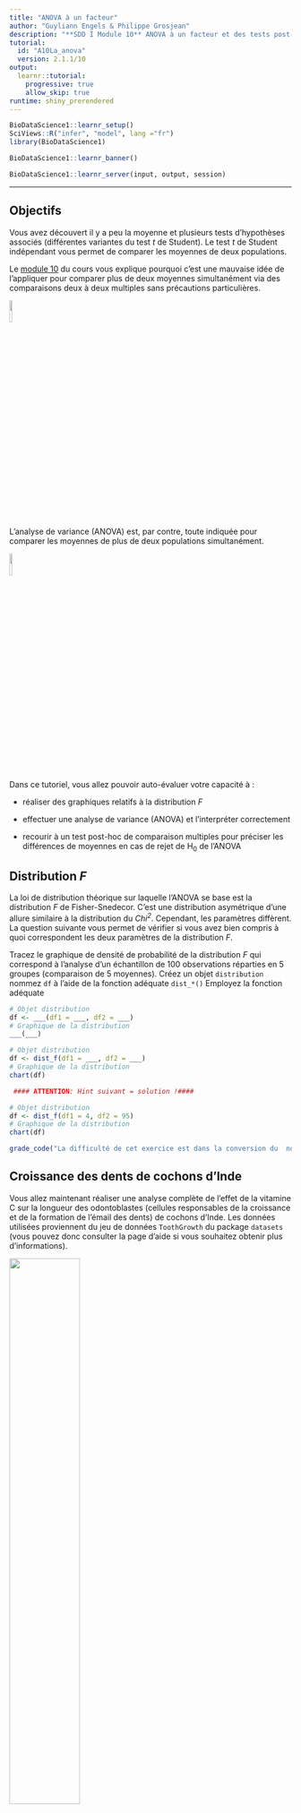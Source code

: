 ```yaml
---
title: "ANOVA à un facteur"
author: "Guyliann Engels & Philippe Grosjean"
description: "**SDD I Module 10** ANOVA à un facteur et des tests post-hocs."
tutorial:
  id: "A10La_anova"
  version: 2.1.1/10
output:
  learnr::tutorial:
    progressive: true
    allow_skip: true
runtime: shiny_prerendered
---
```


```r
BioDataScience1::learnr_setup()
SciViews::R("infer", "model", lang ="fr")
library(BioDataScience1)
```

```r
BioDataScience1::learnr_banner()
```

```r
BioDataScience1::learnr_server(input, output, session)
```

------------------------------------------------------------------------

## Objectifs

Vous avez découvert il y a peu la moyenne et plusieurs tests d'hypothèses associés (différentes variantes du test *t* de Student). Le test *t* de Student indépendant vous permet de comparer les moyennes de deux populations.

Le [module 10](https://wp.sciviews.org/sdd-umons/?iframe=wp.sciviews.org/sdd-umons-2022/variance.html) du cours vous explique pourquoi c'est une mauvaise idée de l'appliquer pour comparer plus de deux moyennes simultanément via des comparaisons deux à deux multiples sans précautions particulières.

![](images/red-traffic-lights.png){width="10%"}

L'analyse de variance (ANOVA) est, par contre, toute indiquée pour comparer les moyennes de plus de deux populations simultanément.

![](images/green-traffic-lights.png){width="10%"}

Dans ce tutoriel, vous allez pouvoir auto-évaluer votre capacité à :

-   réaliser des graphiques relatifs à la distribution *F*

-   effectuer une analyse de variance (ANOVA) et l'interpréter correctement

-   recourir à un test post-hoc de comparaison multiples pour préciser les différences de moyennes en cas de rejet de H~0~ de l'ANOVA

## Distribution *F*

La loi de distribution théorique sur laquelle l'ANOVA se base est la distribution *F* de Fisher-Snedecor. C'est une distribution asymétrique d'une allure similaire à la distribution du *Chi^2^*. Cependant, les paramètres diffèrent. La question suivante vous permet de vérifier si vous avez bien compris à quoi correspondent les deux paramètres de la distribution *F*.

Tracez le graphique de densité de probabilité de la distribution *F* qui correspond à l'analyse d'un échantillon de 100 observations réparties en 5 groupes (comparaison de 5 moyennes). Créez un objet `distribution` nommez `df` à l'aide de la fonction adéquate `dist_*()` Employez la fonction adéquate

```r
# Objet distribution
df <- ___(df1 = ___, df2 = ___)
# Graphique de la distribution
___(___)
```

```r
# Objet distribution
df <- dist_f(df1 = ___, df2 = ___)
# Graphique de la distribution
chart(df)

 #### ATTENTION: Hint suivant = solution !####
```

```r
# Objet distribution
df <- dist_f(df1 = 4, df2 = 95)
# Graphique de la distribution
chart(df)
```

```r
grade_code("La difficulté de cet exercice est dans la conversion du  nombre d'observations et dunombre de groupes en degrés de liberté intragroupe et intergroupe.", "Il semble que vous n'avez pas su déterminer correctement les paramètres de la distribution F. Si n correspond au nombre d'observations et k au nombre de groupes, alors le nombre de degrés intergroupe vaut k – 1  et le nombre de degrés intragroupe vaut n – k.")
```

## Croissance des dents de cochons d'Inde

Vous allez maintenant réaliser une analyse complète de l'effet de la vitamine C sur la longueur des odontoblastes (cellules responsables de la croissance et de la formation de l'émail des dents) de cochons d'Inde. Les données utilisées proviennent du jeu de données `ToothGrowth` du package `datasets` (vous pouvez donc consulter la page d'aide si vous souhaitez obtenir plus d'informations).

![](images/guinea-pig.jpg){width="50%"}

Le jeu de données contient les variables suivantes :

```r
toothgrowth <- read("ToothGrowth", package = "datasets", lang = "fr")
# Quelques informations sur le tableau de données.
glimpse(toothgrowth)
```

-   `len` : longueur des odontablastes (µm)
-   `supp` : supplément administré, `"OJ"` (jus d'orange contenant donc entre autres de la vitamine C) ou `"VC"` (vitamine C sous forme d'acide ascorbique)
-   `dose` : dose de vitamine C administrée en trois rations différentes, 0.5, 1 et 2 mg/J

```r
# Vérification des types des variables et ajout des labels
toothgrowth %>.%
  smutate(., 
    supp = factor(supp, levels = c("OJ", "VC")),
    dose = ordered(dose, levels = c(0.5, 1, 2))) %>.%
  labelise(toothgrowth, self = FALSE,
    label = list(
      len  = "Longueur des odontoblastes",
      supp = "Supplémentation",
      dose = "Dose de vitamine C"),
    units = list(
      len  = "µm",
      supp = NA,
      dose = "mg/J"
    )
  ) ->
  toothgrowth
```

**Cette étape est la première à réaliser après avoir importé les données. Il faut vérifier et adapter les types et les labels des variables.** Il est particulièrement important que les variables qui définissent les sous-populations comparées soient bien encodées sous forme d'objets `factor` ou `ordered` ! Le piège lorsqu'il s'agit de valeurs numériques, comme ici, est de laisser la variable sous forme `integer` ou `numeric`, car alors, la fonction `lm()` fera une autre analyse (régression linéaire que nous verrons au cours SDD II).

Nous allons nous concentrer uniquement sur les individus qui ont reçu de la vitamine C. La question biologique est la suivante : **y a-t-il une différence de la longueur des odontoblastes en fonction de la ration journalière de vitamine C administrée ?**

```r
tooth_vc <- sfilter(toothgrowth, supp == "VC")
```

### Description des données

Rappelez-vous que la description des données est une étape indispensable avant l'analyse (voir modules [2](https://wp.sciviews.org/sdd-umons/?iframe=wp.sciviews.org/sdd-umons-2022/visu1.html), [3](https://wp.sciviews.org/sdd-umons/?iframe=wp.sciviews.org/sdd-umons-2022/visu2.html) et [4](https://wp.sciviews.org/sdd-umons/?iframe=wp.sciviews.org/sdd-umons-2022/visu3.html) de SDD I).

### Description numérique

Réalisez un tableau reprenant les moyennes et les écart-types de la longueur des dents des cochons d'Inde pour chaque dose administrée en vitamine C ainsi que le nombre d'observations par groupe. Le jeu de données à utiliser est donc `tooth_vc`. Employez les fonctions "speedy" commençant par "s" comme `ssummarise()` et "fast" débutant par "f" comme `fvar()`

💬 **Ce code correspond au snippet `.hmanova1desc`**

```r
toothgrowth <- read("ToothGrowth", package = "datasets", lang = "fr")
toothgrowth$dose <- as.ordered(toothgrowth$dose)

tooth_vc <- sfilter(toothgrowth, supp == "VC")

tooth_vc <- labelise(tooth_vc, self = FALSE,
  label = list(
    len  = "Longueur des odontoblastes",
    supp = "Supplémentation",
    dose = "Dose de vitamine C"
  ),
  units = list(
    len  = "µm",
    supp = NA,
    dose = "mg/J"
  )
)

anova. <- lm(data = tooth_vc, len ~ dose)
```

```r
___ %>.%
  ___(., ___) |> ssummarise(
    moyenne = ___(___), `écart type` = ___(___),
    n = fn(len))) %>.%
  ___(.)
```

```r
tooth_vc %>.%
  sgroup_by(., ___) |> ssummarise(
    moyenne = fmean(___), `écart type` = fsd(___),
    n = fn(len)) %>.%
  collect_dtx(.)

 #### ATTENTION: Hint suivant = solution !####
```

```r
tooth_vc %>.%
  sgroup_by(., dose) |> ssummarise(
    moyenne = fmean(len), `écart type` = fsd(len),
    n = fn(len)) %>.%
  collect_dtx(.)
```

```r
grade_code("Vous obtenez le tableau adéquat en vue de réaliser ensuite une ANOVA : les moyennes correspondent à ce que nous comparons, les écart-types indiquent la dispersion des données dans chaque sous-population et le nombre d'observations permet de cerner la quantité d'information disponible.")
```

### Description graphique

Plusieurs graphiques différents permettent de visualiser correctement vos observations avant de réaliser une ANOVA. Etant donné que nous avons 3 groupes avec 10 individus par groupe, nous vous proposons de réaliser des boites de dispersion parallèles avec l'ajout des valeurs sous la forme de point (tout en évitant le chevauchement des observations) et des moyennes.

```r
chart(data = ___, ___ ~ ___) ___
  geom____() ___ # boites de dispersion parallèles
  geom____(width = 0.05, alpha = 0.5) ___ # points évitant le chevauchement
  stat_summary(geom = "point", fun = "mean", color = "red", size = 2) # points représentant les moyennes
```

```r
chart(data = ___, ___ ~ ___) +
  geom_boxplot() + # boites de dispersion parallèles
  geom____(width = 0.05, alpha = 0.5) + # points évitant le chevauchement
  stat_summary(geom = "point", fun = "mean", color = "red", size = 2) # points représentant les moyennes

 #### ATTENTION: Hint suivant = solution !####
```

```r
chart(data = tooth_vc, len ~ dose) +
  geom_boxplot() + # boites de dispersion parallèles
  geom_jitter(width = 0.05, alpha = 0.5) + # points évitant le chevauchement
  stat_summary(geom = "point", fun = "mean", color = "red", size = 2) # points représentant les moyennes
```

```r
grade_code("Ce graphique est adéquat afin de représenter graphiquement une ANOVA à un facteur avec 10 individus par groupe dont le but est de comparer la longueur des dents en fonction de la dose administrée. Avec un nombre plus important d'individus, vous auriez pu remplacer les boites de dispersion par des diagrammes en violon parallèles. Avec un nombre plus faible d'observation, il suffit d'afficher les points et la moyenne de chaque groupe.")
```

Maintenant que vous avez pris connaissance de vos données grâce à un tableau et un graphique, vous pouvez réaliser votre test d'hypothèse... mais avant cela, assurez-vous que les conditions d'application du test sont respectées.

### Vérification des conditions d'applications

Pour réaliser une ANOVA, il faut respecter les conditions d'application suivantes :

-   échantillon représentatif (par exemple, aléatoire),
-   observations indépendantes,
-   variable dite réponse quantitative,
-   une variable dite explicative qualitative à trois niveaux ou plus,
-   distribution Normale des résidus,
-   homoscédasticité (même variance intragroupe).

Pour les deux premières conditions, vous lisez attentivement le protocole expérimental pour déterminer si l'échantillonnage est représentatif et les observations sont indépendantes les unes des autres. Il faut un processus aléatoire qui intervienne dans la sélection des individus dans l'expérience et pour leur attribution à un des niveaux (ration de vitamine C quotidienne). Chaque individu doit avoir une chance égale d'être tiré au sort. Il ne doit pas y avoir de dépendance (par exemple, utiliser une portée de cobayes au sein d'une même sous-population est une mauvaise idée car la ressemblance génétique entre frères et sœurs rend les observations partiellement dépendantes entre elles).

Les contraintes relatives au type de variables en jeu se vérifient facilement. Nous insistons encore une fois sur la nécessité de s'assurer que la variable explicative (celle qui sépare l'échantillon en sous-populations) soit bien qualitative, donc sous la forme d'un objet `factor` ou `ordered` dans R.

Les deux dernières conditions **doivent être vérifiées sur les données de l'échantillon**. Si les données sont en nombre suffisant, soit au moins une petite dizaine par sous-population, nous pourrons appliquer un test d'homogénéité de variance et comparer la distribution des résidus du modèle à une distribution Normale. Nous sommes dans cette situation. Si le nombre d'observations est trop faible, il faut le tester ou l'avoir testé précédemment sur un plus gros échantillon similaire, ou se rabattre sur un test non paramétrique (Kruskal-Wallis) en cas de doute. **Rappelons aussi qu'il est possible de tester des transformations des données, si l'une ou les deux conditions ne sont pas rencontrées.**

En pratique, on commence par vérifier l'homoscédasticité, puis on réalise notre ANOVA et ensuite on vérifie la distribution Normale des résidus. La raison qui nous pousse à postposer la vérification de la Normalité des résidus sera expliquée plus loin dans ce tutoriel.

### Test de Bartlett

Il existe plusieurs tests qui permettent de vérifier l'homoscédasticité. Nous vous proposons d'utiliser le test de Bartlett. Avant de foncer dans la zone de code R, réfléchissez à l'hypothèse nulle et à l'hypothèse alternative de ce test. Cela doit être clair dans votre esprit, sans quoi vous serez incapable d'interpréter correctement le test.

💬 **Ce code correspond au snippet `.hvbartlett`**

```r
bartlett.test(data = ___, ___ ~ ___)
```

```r
bartlett.test(data = tooth_vc, len ~ dose)
```

```r
grade_code("Vous avez entré l'instruction correcte. Le plus important est encore à faire. Répondez donc à la question suivante.")
```

```r
question("Y a-t-il homoscédasticité (égalité des variances entre sous-populations) ici si vous choisissez 5% comme seuil alpha ?",
  answer("oui", correct = TRUE),
  answer("non"),
  correct = "Super, vous avez pu correctement analyser les résultats de ce test. ",
  incorrect = "Il semble que vous n'avez pas bien compris la notion d'homoscédasticité ou que vous n'avez pas pu définir correctement les hypothèses H0 et H1 du test de Bartlett ou interprété correctement ce test.",
  allow_retry = TRUE)
```

## ANOVA

Dans R, nous avons plusieurs fonctions pour réaliser une ANOVA. Nous utilisons `lm()` qui demande un jeu de données et une formule. Nous lui appliquons ensuite la fonction `anova()` pour produire le tableau de l'analyse de la variance.

```r
anova(anova. <- lm(data = DF, YNUM ~ XFACTOR))
```

Vous êtes habitué à cette interface formule que vous utilisez dans la réalisation de vos graphiques ou de vos tests d'hypothèse précédents. Cette fonction calcule un objet de classe `lm` (pour "linear model", que nous aborderons plus en détails au cours SDD II) duquel la fonction `anova()` va extraire l'information qui nous intéresse pour interpréter ce test. Réalisez votre modèle ANOVA sur la longueur des odontoblastes en fonction de la dose de vitamine C administrée pour votre sous-tableau relatif aux cochons d'Inde ayant reçu de l'acide ascorbique.

💬 **Ce code correspond au snippet `.hmanova1`**

```r
anova(anova. <- lm(data = ___, ___ ~ ___))
```

```r
anova(anova. <- lm(data = tooth_vc, ___ ~ ___))

#### ATTENTION: Hint suivant = solution !####
```

```r
anova(anova. <- lm(data = tooth_vc, len ~ dose))
```

```r
grade_code("Vous avez compris le principe. Mais attention : n'allez pas plus loin dans l'interprétation des résultats sans avoir vérifié la Normalité des résidus.")
```

Vérifiez maintenant la distribution Normale des résidus depuis votre objet `.anova`.

💬 **Il existe une snippet pour vous aider `.hmanovaqqplot`**

<!-- Proposition : Remplacer par chart$qqresid(anova.)-->

```r
plot(___, ___ = ___)
```

```r
plot(___, which = 2)

#### ATTENTION: Hint suivant = solution !####
```

```r
plot(anova., which = 2)
```

```r
grade_code("Tous les points de ce graphique quantile-quantile s'alignent assez bien le long de la droite. Les résidus de votre ANOVA ne montrent donc pas de dérive importante par rapport à une distribution Normale et nous avons réuni toutes les conditions d'application de ce test. Vous pouvez maintenant l'interpréter via le tableau d'analyse de la variance que vous avez réalisé dans l'exercice précédent.")
```

```r
question("Y a-t-il un effet significatif de la dose de vitamine C administrée sur la longueur des odontoblastes au seuil alpha de 5% ?",
  answer("oui", correct = TRUE),
  answer("non"),
  correct = "Excellent ! Vous avez correctement analysé votre tableau de l'analyse de la variance. L'ANOVA vous permet de savoir qu'au moins un des groupes diffère des autres. Vous allez devoir réaliser une analyse complémentaire pour déterminer la ou les moyennes qui diffère(nt) des autres.",
  incorrect = "Il semble que vous avez mal interprété votre ANOVA. Allez revoir la règle de décision basée sur la comparaison de la valeur P d'un test au seuil alpha.",
  allow_retry = TRUE)
```

## Tests post-hoc

Votre ANOVA indique donc qu'il y a au moins une des moyennes qui est significativement différente des autres au seuil $\alpha$ de 5%. Un test post-hoc de comparaisons multiples va vous permettre de préciser cela. **Attention : ce genre de test est conçus pour être fiable uniquement lorsque H~0~ est rejetée pour l'ANOVA.** Ne l'utilisez pas *avant* d'avoir fait votre ANOVA, ni lorsque H~0~ n'est *pas* rejetée !

💬 **Ce code correspond au snippet `.hmanovamult`**

```r
summary(anovaComp. <- confint(multcomp::glht(anova.,
  linfct = multcomp::mcp(___ = "Tukey")))) # Add a second factor if you want
.oma <- par(oma = c(0, 5.1, 0, 0)); plot(anovaComp.); par(.oma); rm(.oma)
```

```r
summary(anovaComp. <- confint(multcomp::glht(anova.,
  linfct = multcomp::mcp(dose = "Tukey")))) # Add a second factor if you want
.oma <- par(oma = c(0, 5.1, 0, 0)); plot(anovaComp.); par(.oma); rm(.oma)
```

```r
grade_code("Avec l'aide des snippets, il est relativement simple de réaliser un test post-hoc. Le graphique montre une comparaison deux à deux des différentes moyennes (pour la comparaison i - j, moyenne_i - moyenne_j) avec une correction via la méthode HSD de Tukey pour éviter l'inflation de l'erreur.")
```

```r
question("Quels sont les niveaux significativement différents au seuil alpha de 5% ?",
  answer("0.5 par rapport à 1", correct = TRUE),
  answer("0.5 par rapport à 2", correct = TRUE),
  answer("1 par rapport à 2", correct = TRUE), 
  allow_retry = TRUE, correct = "Superbe ! Les trois moyennes sont toutes différentes les unes des autres ici. Les intervalles sur le graphique ne contiennent jamais zéro.",
  incorrect = "Votre réponse est probablement incomplète. Pour une première analyse, regardez bien le tableau et le graphique issus de l'analyse post-hoc.")
```

## Interprétation biologique

Notre ANOVA est terminée. En situation réelle, il nous resterait à intégrer ces résultats dans notre rapport ou notre présentation pour les communiquer au public intéressé. Rappelez-vous que la formulation est importante. Vous utiliserez une phrase du genre : "chez le cochon d'Inde, la longueur des odontoblastes s'accroît de manière significative au seuil $\alpha$ de 5% en passant de rations quotidiennes de vitamine C ration de 0.5 à 1, et à 2 mg/J (ANOVA à 2 et 27 ddl, F = 67,1, valeur P \< 3,3•10^-11^ ; voir aussi tests post-hoc de Tukey Table X et Fig. Y)". Ceci correspond à l'interprétation sur le plan statistique de vos résultats. Vous discuterez ensuite des mécanismes qui entrent possiblement en jeu ici, en réfléchissant au rôle de l'acide ascorbique dans les réactions biochimiques de formation de la dentine et de l'émail, par exemple (interprétation biologique de vos résultats).

Comme la formulation du test dans la parenthèse est fort longue pour l'ANOVA, on utilise souvent un renvoi vers la table de l'analyse de la variance que vous pouvez intégrer dans le document pour plus de lisibilité à la fois du texte et du résultat de l'ANOVA. Naturellement, si un test post-hoc est réalisé, il doit aussi être présenté, soit sous forme de tableau, soit sous forme de graphique, ou encore les deux si la place dans le document le permet (pour les articles scientifiques on est souvent fort limité en nombre de figures et de tables, et il faut parfois se résoudre à les placer dans les annexes ou dans le matériel complémentaire).

Dans la section "matériel et méthodes", vous devez expliquer que vous réaliser une ANOVA après avoir vérifié les conditions d'application (homoscédasticité attestée à l'aide d'un test de Bartlett au seuil $\alpha$ de 5% et Normalité des résidus vérifiée sur un graphique quantile-quantile). Vous devez aussi indiquer la version R (et éventuellement la version des packages additionnels R utilisés). Pensez à la fonction `sessionInfo()` pour obtenir la version de R et des packages R. Il n'est pas nécessaire de préciser la version de RStudio qui est ici essentiellement l'interface vous permettant d'écrire et lancer le code R de votre analyse. Par contre, si vous utilisez un environnement logiciel reproductible comme la SciViews Box, vous pouvez le préciser et en indiquer la version.

## Conclusion

Bravo ! Vous venez de terminer une ANOVA complète. Toutes les étapes de cette analyse sont importantes : les phases de remaniement et description des données ainsi que la vérification des conditions d'application du test sont trop souvent négligées. Ne faites pas cette erreur-là vous-même.

```r
question_text(
  "Laissez-nous vos impressions sur cet outil pédagogique",
  answer("", TRUE, message = "Pas de commentaires... C'est bien aussi."),
  incorrect = "Vos commentaires sont enregistrés.",
  placeholder = "Entrez vos commentaires ici...",
  allow_retry = TRUE
)
```
